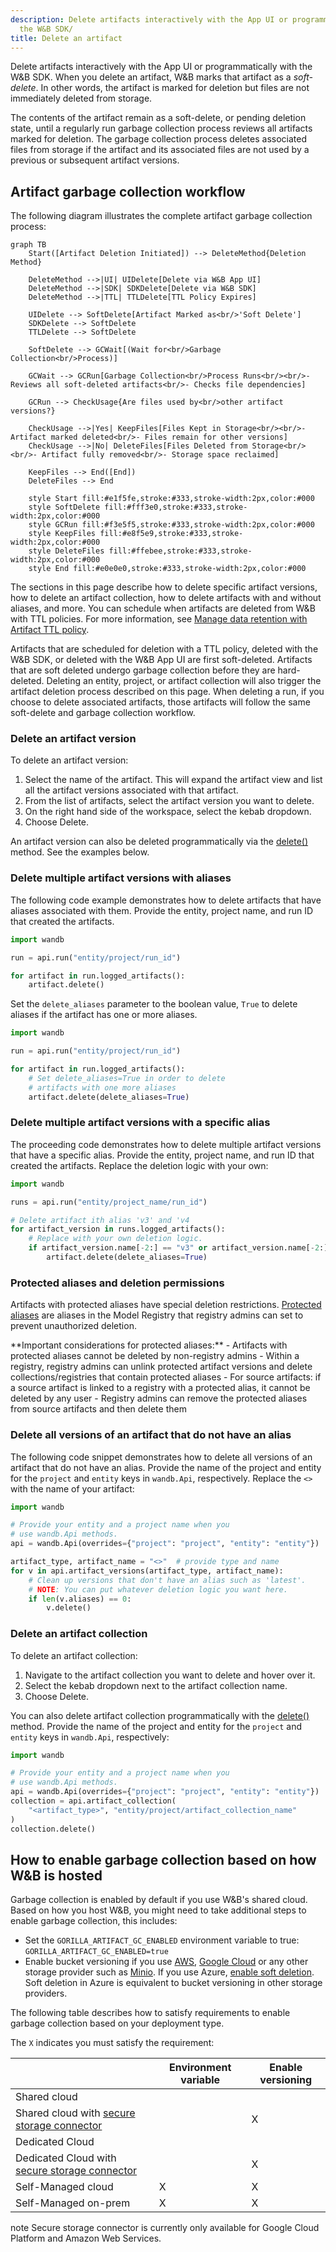 ```yaml
---
description: Delete artifacts interactively with the App UI or programmatically with
  the W&B SDK/
title: Delete an artifact
---
```


Delete artifacts interactively with the App UI or programmatically with the W&B SDK. When you delete an artifact, W&B marks that artifact as a *soft-delete*. In other words, the artifact is marked for deletion but files are not immediately deleted from storage. 

The contents of the artifact remain as a soft-delete, or pending deletion state, until a regularly run garbage collection process reviews all artifacts marked for deletion. The garbage collection process deletes associated files from storage if the artifact and its associated files are not used by a previous or subsequent artifact versions.

## Artifact garbage collection workflow

The following diagram illustrates the complete artifact garbage collection process:

```mermaid
graph TB
    Start([Artifact Deletion Initiated]) --> DeleteMethod{Deletion Method}
    
    DeleteMethod -->|UI| UIDelete[Delete via W&B App UI]
    DeleteMethod -->|SDK| SDKDelete[Delete via W&B SDK]
    DeleteMethod -->|TTL| TTLDelete[TTL Policy Expires]
    
    UIDelete --> SoftDelete[Artifact Marked as<br/>'Soft Delete']
    SDKDelete --> SoftDelete
    TTLDelete --> SoftDelete
    
    SoftDelete --> GCWait[(Wait for<br/>Garbage Collection<br/>Process)]
    
    GCWait --> GCRun[Garbage Collection<br/>Process Runs<br/><br/>- Reviews all soft-deleted artifacts<br/>- Checks file dependencies]
    
    GCRun --> CheckUsage{Are files used by<br/>other artifact versions?}
    
    CheckUsage -->|Yes| KeepFiles[Files Kept in Storage<br/><br/>- Artifact marked deleted<br/>- Files remain for other versions]
    CheckUsage -->|No| DeleteFiles[Files Deleted from Storage<br/><br/>- Artifact fully removed<br/>- Storage space reclaimed]
    
    KeepFiles --> End([End])
    DeleteFiles --> End
    
    style Start fill:#e1f5fe,stroke:#333,stroke-width:2px,color:#000
    style SoftDelete fill:#fff3e0,stroke:#333,stroke-width:2px,color:#000
    style GCRun fill:#f3e5f5,stroke:#333,stroke-width:2px,color:#000
    style KeepFiles fill:#e8f5e9,stroke:#333,stroke-width:2px,color:#000
    style DeleteFiles fill:#ffebee,stroke:#333,stroke-width:2px,color:#000
    style End fill:#e0e0e0,stroke:#333,stroke-width:2px,color:#000
``` 

The sections in this page describe how to delete specific artifact versions, how to delete an artifact collection, how to delete artifacts with and without aliases, and more. You can schedule when artifacts are deleted from W&B with TTL policies. For more information, see [Manage data retention with Artifact TTL policy](./ttl).

<Note>
Artifacts that are scheduled for deletion with a TTL policy, deleted with the W&B SDK, or deleted with the W&B App UI are first soft-deleted. Artifacts that are soft deleted undergo garbage collection before they are hard-deleted.
</Note>

<Note>
Deleting an entity, project, or artifact collection will also trigger the artifact deletion process described on this page. When deleting a run, if you choose to delete associated artifacts, those artifacts will follow the same soft-delete and garbage collection workflow.
</Note>

### Delete an artifact version

To delete an artifact version:

1. Select the name of the artifact. This will expand the artifact view and list all the artifact versions associated with that artifact.
2. From the list of artifacts, select the artifact version you want to delete.
3. On the right hand side of the workspace, select the kebab dropdown.
4. Choose Delete.

An artifact version can also be deleted programmatically via the [delete()](/models/ref/python/experiments/artifact#delete) method. See the examples below. 

### Delete multiple artifact versions with aliases

The following code example demonstrates how to delete artifacts that have aliases associated with them. Provide the entity, project name, and run ID that created the artifacts.

```python
import wandb

run = api.run("entity/project/run_id")

for artifact in run.logged_artifacts():
    artifact.delete()
```

Set the `delete_aliases` parameter to the boolean value, `True` to delete aliases if the artifact has one or more aliases.

```python
import wandb

run = api.run("entity/project/run_id")

for artifact in run.logged_artifacts():
    # Set delete_aliases=True in order to delete
    # artifacts with one more aliases
    artifact.delete(delete_aliases=True)
```

### Delete multiple artifact versions with a specific alias

The proceeding code demonstrates how to delete multiple artifact versions that have a specific alias. Provide the entity, project name, and run ID that created the artifacts. Replace the deletion logic with your own:

```python
import wandb

runs = api.run("entity/project_name/run_id")

# Delete artifact ith alias 'v3' and 'v4
for artifact_version in runs.logged_artifacts():
    # Replace with your own deletion logic.
    if artifact_version.name[-2:] == "v3" or artifact_version.name[-2:] == "v4":
        artifact.delete(delete_aliases=True)
```

### Protected aliases and deletion permissions

Artifacts with protected aliases have special deletion restrictions. [Protected aliases](/models/registry/model_registry/access_controls/) are aliases in the Model Registry that registry admins can set to prevent unauthorized deletion.

<Note>
**Important considerations for protected aliases:**
- Artifacts with protected aliases cannot be deleted by non-registry admins
- Within a registry, registry admins can unlink protected artifact versions and delete collections/registries that contain protected aliases
- For source artifacts: if a source artifact is linked to a registry with a protected alias, it cannot be deleted by any user
- Registry admins can remove the protected aliases from source artifacts and then delete them
</Note>

### Delete all versions of an artifact that do not have an alias

The following code snippet demonstrates how to delete all versions of an artifact that do not have an alias. Provide the name of the project and entity for the `project` and `entity` keys in `wandb.Api`, respectively. Replace the `<>` with the name of your artifact:

```python
import wandb

# Provide your entity and a project name when you
# use wandb.Api methods.
api = wandb.Api(overrides={"project": "project", "entity": "entity"})

artifact_type, artifact_name = "<>"  # provide type and name
for v in api.artifact_versions(artifact_type, artifact_name):
    # Clean up versions that don't have an alias such as 'latest'.
    # NOTE: You can put whatever deletion logic you want here.
    if len(v.aliases) == 0:
        v.delete()
```

### Delete an artifact collection

To delete an artifact collection:

1. Navigate to the artifact collection you want to delete and hover over it.
3. Select the kebab dropdown next to the artifact collection name.
4. Choose Delete.

You can also delete artifact collection programmatically with the [delete()](/models/ref/python/experiments/artifact#delete) method. Provide the name of the project and entity for the `project` and `entity` keys in `wandb.Api`, respectively:

```python
import wandb

# Provide your entity and a project name when you
# use wandb.Api methods.
api = wandb.Api(overrides={"project": "project", "entity": "entity"})
collection = api.artifact_collection(
    "<artifact_type>", "entity/project/artifact_collection_name"
)
collection.delete()
```

## How to enable garbage collection based on how W&B is hosted
Garbage collection is enabled by default if you use W&B's shared cloud. Based on how you host W&B, you might need to take additional steps to enable garbage collection, this includes:


* Set the `GORILLA_ARTIFACT_GC_ENABLED` environment variable to true: `GORILLA_ARTIFACT_GC_ENABLED=true`
* Enable bucket versioning if you use [AWS](https://docs.aws.amazon.com/AmazonS3/latest/userguide/manage-versioning-examples.html), [Google Cloud](https://cloud.google.com/storage/docs/object-versioning) or any other storage provider such as [Minio](https://min.io/docs/minio/linux/administration/object-management/object-versioning.html#enable-bucket-versioning). If you use Azure, [enable soft deletion](https://learn.microsoft.com/azure/storage/blobs/soft-delete-blob-overview).
    <Note>
    Soft deletion in Azure is equivalent to bucket versioning in other storage providers.
    </Note>

The following table describes how to satisfy requirements to enable garbage collection based on your deployment type. 

The `X` indicates you must satisfy the requirement:

|                                                | Environment variable    | Enable versioning | 
| -----------------------------------------------| ------------------------| ----------------- | 
| Shared cloud                                   |                         |                   | 
| Shared cloud with [secure storage connector](/platform/hosting/data-security/secure-storage-connector)|                         | X                 | 
| Dedicated Cloud                                |                         |                   | 
| Dedicated Cloud with [secure storage connector](/platform/hosting/data-security/secure-storage-connector)|                         | X                 | 
| Self-Managed cloud                             | X                       | X                 | 
| Self-Managed on-prem                           | X                       | X                 |
 


<Note>
note
Secure storage connector is currently only available for Google Cloud Platform and Amazon Web Services.
</Note>